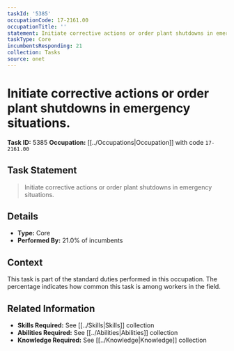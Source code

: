 ```yaml
---
taskId: '5385'
occupationCode: 17-2161.00
occupationTitle: ''
statement: Initiate corrective actions or order plant shutdowns in emergency situations.
taskType: Core
incumbentsResponding: 21
collection: Tasks
source: onet
---
```

# Initiate corrective actions or order plant shutdowns in emergency situations.

**Task ID:** 5385
**Occupation:** [[../Occupations|Occupation]] with code `17-2161.00`

## Task Statement

> Initiate corrective actions or order plant shutdowns in emergency situations.

## Details

- **Type:** Core
- **Performed By:** 21.0% of incumbents

## Context

This task is part of the standard duties performed in this occupation. The percentage indicates how common this task is among workers in the field.

## Related Information

- **Skills Required:** See [[../Skills|Skills]] collection
- **Abilities Required:** See [[../Abilities|Abilities]] collection
- **Knowledge Required:** See [[../Knowledge|Knowledge]] collection
